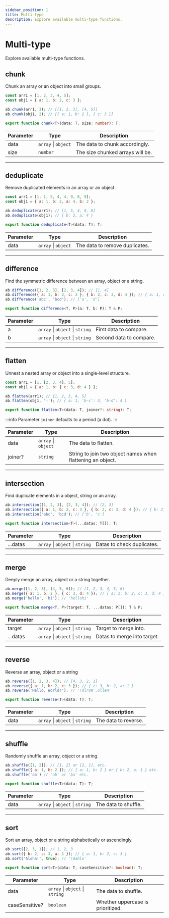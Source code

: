 ```yaml
---
sidebar_position: 1
title: Multi-type
description: Explore available multi-type functions.
---
```


# Multi-type

Explore available multi-type functions.

## chunk

Chunk an array or an object into small groups.

```js
const arr1 = [1, 2, 3, 4, 5];
const obj1 = { a: 1, b: 2, c: 3 };

ab.chunk(arr1, 3); // [[1, 2, 3], [4, 5]]
ab.chunk(obj1, 2); // [{ a: 1, b: 2 }, { c: 3 }]
```

```ts
export function chunk<T>(data: T, size: number): T;
```

| Parameter | Type                | Description                        |
|-----------|---------------------|------------------------------------|
| data      | `array` \| `object` | The data to chunk accordingly.     |
| size      | `number`            | The size chunked arrays will be.   |

---

## deduplicate

Remove duplicated elements in an array or an object.

```js
const arr1 = [1, 1, 5, 4, 4, 9, 8, 9];
const obj1 = { a: 1, b: 2, a: 4, b: 2 };

ab.deduplicate(arr1); // [1, 5, 4, 9, 8]
ab.deduplicate(obj1); // { b: 2, a: 4 }
```

```ts
export function deduplicate<T>(data: T): T;
```

| Parameter | Type                | Description                        |
|-----------|---------------------|------------------------------------|
| data      | `array` \| `object` | The data to remove duplicates.     |

---

## difference

Find the symmetric difference between an array, object or a string.

```js
ab.difference([1, 2, 3], [2, 3, 4]); // [1, 4]
ab.difference({ a: 1, b: 2, c: 3 }, { b: 2, c: 3, d: 4 }); // { a: 1, d: 4 }
ab.difference('abc', 'bcd'); // ['a', 'd']
```

```ts
export function difference<T, P>(a: T, b: P): T & P;
```

| Parameter | Type                             | Description                       |
|-----------|----------------------------------|-----------------------------------|
| a         | `array` \| `object` \| `string` | First data to compare.             |
| b         | `array` \| `object` \| `string` | Second data to compare.            |

---

## flatten

Unnest a nested array or object into a single-level structure.

```js
const arr1 = [1, [2, 3, 4], 5];
const obj1 = { a: 1, b: { c: 3, d: 4 } };

ab.flatten(arr1); // [1, 2, 3, 4, 5]
ab.flatten(obj1, '-'); // { a: 1, 'b-c': 3, 'b-d': 4 }
```

```ts
export function flatten<T>(data: T, joiner?: string): T;
```

:::info
Parameter `joiner` defaults to a period (a dot).
:::

| Parameter | Type                | Description                                                |
|-----------|---------------------|------------------------------------------------------------|
| data      | `array` \| `object` | The data to flatten.                                       |
| joiner?   | `string`            | String to join two object names when flattening an object. |

---

## intersection

Find duplicate elements in a object, string or an array.

```js
ab.intersection([1, 2, 3], [2, 3, 4]); // [2, 3]
ab.intersection({ a: 1, b: 2, c: 3 }, { b: 2, c: 3, d: 4 }); // { b: 2, c: 3 }
ab.intersection('abc', 'bcd'); // ['b', 'c']
```

```ts
export function intersection<T>(...datas: T[]): T;
```

| Parameter    | Type                            | Description                    |
|--------------|---------------------------------|--------------------------------|
| ...datas     | `array` \| `object` \| `string` | Datas to check duplicates.     |

---

## merge

Deeply merge an array, object or a string together.

```js
ab.merge([1, 2, 3], [4, 5, 6]); // [1, 2, 3, 4, 5, 6]
ab.merge({ a: 1, b: 2 }, { c: 3, d: 4 }); // { a: 1, b: 2, c: 3, d: 4 }
ab.merge('hello', 'hi'); // 'hellohi'
```

```ts
export function merge<T, P>(target: T, ...datas: P[]): T & P;
```

| Parameter | Type                            | Description                    |
|-----------|---------------------------------|--------------------------------|
| target    | `array` \| `object` \| `string` | Target to merge into.          |
| ...datas  | `array` \| `object` \| `string` | Datas to merge into target.    |

---

## reverse

Reverse an array, object or a string

```js
ab.reverse([1, 2, 3, 4]); // [4, 3, 2, 1]
ab.reverse({ a: 1, b: 2, c: 3 }); // { c: 3, b: 2, a: 1 }
ab.reverse('Hello, World!'); // '!dlroW ,olleH'
```

```ts
export function reverse<T>(data: T): T;
```

| Parameter | Type                            | Description                    |
|-----------|---------------------------------|--------------------------------|
| data      | `array` \| `object` \| `string` | The data to reverse.           |

---

## shuffle

Randomly shuffle an array, object or a string.

```js
ab.shuffle([1, 2]); // [1, 2] or [2, 1], etc.
ab.shuffle({ a: 1, b: 2 }); // { a: 1, b: 2 } or { b: 2, a: 1 } etc.
ab.shuffle('ab') // 'ab' or 'ba' etc.
```

```ts
export function shuffle<T>(data: T): T;
```

| Parameter | Type                            | Description                    |
|-----------|---------------------------------|--------------------------------|
| data      | `array` \| `object` \| `string` | The data to shuffle.           |

---

## sort

Sort an array, object or a string alphabetically or ascendingly.

```js
ab.sort([2, 3, 1]); // 1, 2, 3
ab.sort({ b: 2, c: 3, a: 1 }); // { a: 1, b: 2, c: 3 }
ab.sort('Aloha!', true); // '!Aahlo'
```

```ts
export function sort<T>(data: T, caseSensitive?: boolean): T;
```

| Parameter      | Type                            | Description                         |
|----------------|---------------------------------|-------------------------------------|
| data           | `array` \| `object` \| `string` | The data to shuffle.                |
| caseSensitive? | `boolean`                       | Whether uppercase is prioritized.   |
